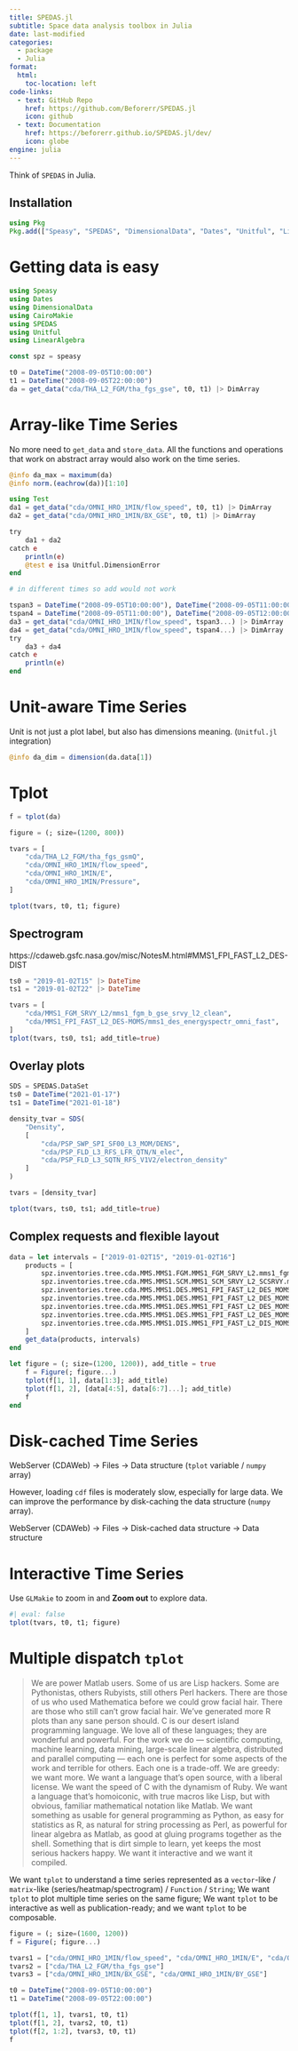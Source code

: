 ```yaml
---
title: SPEDAS.jl
subtitle: Space data analysis toolbox in Julia
date: last-modified
categories:
  - package
  - Julia
format:
  html:
    toc-location: left
code-links:
  - text: GitHub Repo
    href: https://github.com/Beforerr/SPEDAS.jl
    icon: github
  - text: Documentation
    href: https://beforerr.github.io/SPEDAS.jl/dev/
    icon: globe
engine: julia  
---
```


Think of `SPEDAS` in Julia.

## Installation

```julia
using Pkg
Pkg.add(["Speasy", "SPEDAS", "DimensionalData", "Dates", "Unitful", "LinearAlgebra", "CairoMakie"])
```

# Getting data is easy

```julia
using Speasy
using Dates
using DimensionalData
using CairoMakie
using SPEDAS
using Unitful
using LinearAlgebra

const spz = speasy
```

```julia
t0 = DateTime("2008-09-05T10:00:00")
t1 = DateTime("2008-09-05T22:00:00")
da = get_data("cda/THA_L2_FGM/tha_fgs_gse", t0, t1) |> DimArray
```

# Array-like Time Series

No more need to `get_data` and `store_data`. All the functions and operations that work on abstract array would also work on the time series.

```julia
@info da_max = maximum(da)
@info norm.(eachrow(da))[1:10]
```

```julia
using Test
da1 = get_data("cda/OMNI_HRO_1MIN/flow_speed", t0, t1) |> DimArray
da2 = get_data("cda/OMNI_HRO_1MIN/BX_GSE", t0, t1) |> DimArray

try
    da1 + da2
catch e
    println(e)
    @test e isa Unitful.DimensionError
end

# in different times so add would not work

tspan3 = DateTime("2008-09-05T10:00:00"), DateTime("2008-09-05T11:00:00")
tspan4 = DateTime("2008-09-05T11:00:00"), DateTime("2008-09-05T12:00:00")
da3 = get_data("cda/OMNI_HRO_1MIN/flow_speed", tspan3...) |> DimArray
da4 = get_data("cda/OMNI_HRO_1MIN/flow_speed", tspan4...) |> DimArray
try
    da3 + da4
catch e
    println(e)
end
```

# Unit-aware Time Series

Unit is not just a plot label, but also has dimensions meaning. (`Unitful.jl` integration)

```julia
@info da_dim = dimension(da.data[1])
```

# Tplot

```julia
f = tplot(da)
```

```julia
figure = (; size=(1200, 800))

tvars = [
    "cda/THA_L2_FGM/tha_fgs_gsmQ",
    "cda/OMNI_HRO_1MIN/flow_speed",
    "cda/OMNI_HRO_1MIN/E",
    "cda/OMNI_HRO_1MIN/Pressure",
]

tplot(tvars, t0, t1; figure)
```

## Spectrogram

https://cdaweb.gsfc.nasa.gov/misc/NotesM.html#MMS1_FPI_FAST_L2_DES-DIST

```julia
ts0 = "2019-01-02T15" |> DateTime
ts1 = "2019-01-02T22" |> DateTime

tvars = [
    "cda/MMS1_FGM_SRVY_L2/mms1_fgm_b_gse_srvy_l2_clean",
    "cda/MMS1_FPI_FAST_L2_DES-MOMS/mms1_des_energyspectr_omni_fast",
]
tplot(tvars, ts0, ts1; add_title=true)
```

## Overlay plots

```julia
SDS = SPEDAS.DataSet
ts0 = DateTime("2021-01-17")
ts1 = DateTime("2021-01-18")

density_tvar = SDS(
    "Density",
    [
        "cda/PSP_SWP_SPI_SF00_L3_MOM/DENS",
        "cda/PSP_FLD_L3_RFS_LFR_QTN/N_elec",
        "cda/PSP_FLD_L3_SQTN_RFS_V1V2/electron_density"
    ]
)

tvars = [density_tvar]

tplot(tvars, ts0, ts1; add_title=true)
```

## Complex requests and flexible layout

```julia
data = let intervals = ["2019-01-02T15", "2019-01-02T16"]
    products = [
        spz.inventories.tree.cda.MMS.MMS1.FGM.MMS1_FGM_SRVY_L2.mms1_fgm_b_gse_srvy_l2_clean,
        spz.inventories.tree.cda.MMS.MMS1.SCM.MMS1_SCM_SRVY_L2_SCSRVY.mms1_scm_acb_gse_scsrvy_srvy_l2,
        spz.inventories.tree.cda.MMS.MMS1.DES.MMS1_FPI_FAST_L2_DES_MOMS.mms1_des_bulkv_gse_fast,
        spz.inventories.tree.cda.MMS.MMS1.DES.MMS1_FPI_FAST_L2_DES_MOMS.mms1_des_temppara_fast,
        spz.inventories.tree.cda.MMS.MMS1.DES.MMS1_FPI_FAST_L2_DES_MOMS.mms1_des_tempperp_fast,
        spz.inventories.tree.cda.MMS.MMS1.DES.MMS1_FPI_FAST_L2_DES_MOMS.mms1_des_energyspectr_omni_fast,
        spz.inventories.tree.cda.MMS.MMS1.DIS.MMS1_FPI_FAST_L2_DIS_MOMS.mms1_dis_energyspectr_omni_fast
    ]
    get_data(products, intervals)
end

let figure = (; size=(1200, 1200)), add_title = true
    f = Figure(; figure...)
    tplot(f[1, 1], data[1:3]; add_title)
    tplot(f[1, 2], [data[4:5], data[6:7]...]; add_title)
    f
end
```

# Disk-cached Time Series

WebServer (CDAWeb) -> Files -> Data structure (`tplot` variable / `numpy` array)

However, loading `cdf` files is moderately slow, especially for large data. We can improve the performance by disk-caching the data structure (`numpy` array).

WebServer (CDAWeb) -> Files -> Disk-cached data structure -> Data structure

# Interactive Time Series

Use `GLMakie` to zoom in and **Zoom out** to explore data.

```julia
#| eval: false
tplot(tvars, t0, t1; figure)
```


# Multiple dispatch `tplot`

<!-- https://julialang.org/blog/2012/02/why-we-created-julia/ -->

> We are power Matlab users. Some of us are Lisp hackers. Some are Pythonistas, others Rubyists, still others Perl hackers. There are those of us who used Mathematica before we could grow facial hair. There are those who still can't grow facial hair. We've generated more R plots than any sane person should. C is our desert island programming language.
> We love all of these languages; they are wonderful and powerful. For the work we do — scientific computing, machine learning, data mining, large-scale linear algebra, distributed and parallel computing — each one is perfect for some aspects of the work and terrible for others. Each one is a trade-off.
> We are greedy: we want more.
> We want a language that's open source, with a liberal license. We want the speed of C with the dynamism of Ruby. We want a language that's homoiconic, with true macros like Lisp, but with obvious, familiar mathematical notation like Matlab. We want something as usable for general programming as Python, as easy for statistics as R, as natural for string processing as Perl, as powerful for linear algebra as Matlab, as good at gluing programs together as the shell. Something that is dirt simple to learn, yet keeps the most serious hackers happy. We want it interactive and we want it compiled.

We want `tplot` to understand a time series represented as a `vector`-like / `matrix`-like (series/heatmap/spectrogram) / `Function` / `String`;
We want `tplot` to plot multiple time series on the same figure;
We want `tplot` to be interactive as well as publication-ready; 
and we want `tplot` to be composable.

```julia
figure = (; size=(1600, 1200))
f = Figure(; figure...)

tvars1 = ["cda/OMNI_HRO_1MIN/flow_speed", "cda/OMNI_HRO_1MIN/E", "cda/OMNI_HRO_1MIN/Pressure"]
tvars2 = ["cda/THA_L2_FGM/tha_fgs_gse"]
tvars3 = ["cda/OMNI_HRO_1MIN/BX_GSE", "cda/OMNI_HRO_1MIN/BY_GSE"]

t0 = DateTime("2008-09-05T10:00:00")
t1 = DateTime("2008-09-05T22:00:00")

tplot(f[1, 1], tvars1, t0, t1)
tplot(f[1, 2], tvars2, t0, t1)
tplot(f[2, 1:2], tvars3, t0, t1)
f
```